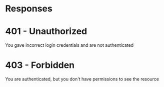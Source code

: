 # Responses

# 401 - Unauthorized
You gave incorrect login credentials and are not authenticated

# 403 - Forbidden
You are authenticated, but you don't have permissions to see the resource